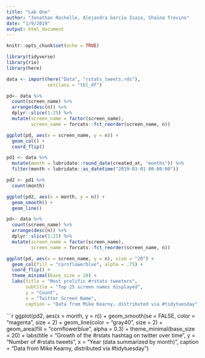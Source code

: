 ```yaml
---
title: "Lab One"
author: "Jonathan Rochelle, Alejandra Garcia Isaza, Shaina Trevino"
date: "1/9/2019"
output: html_document
---
```


```r
knitr::opts_chunk$set(echo = TRUE)
```

```r
library(tidyverse)
library(rio)
library(here)
```

```r
data <- import(here("Data", "rstats_tweets.rds"),
               setclass = "tbl_df")
```

```r
pd<- data %>%
  count(screen_name) %>%
  arrange(desc(n)) %>%
  dplyr::slice(1:25) %>%
  mutate(screen_name = factor(screen_name), 
         screen_name = forcats::fct_reorder(screen_name, n))

ggplot(pd, aes(x = screen_name, y = n)) +
  geom_col() +
  coord_flip()
```


```r
pd1 <- data %>% 
  mutate(month = lubridate::round_date(created_at, "months")) %>% 
  filter(month < lubridate::as_datetime("2019-01-01 00:00:00")) 

pd2 <- pd1 %>% 
  count(month)
```

```r
ggplot(pd2, aes(x = month, y = n)) +
  geom_smooth() +
  geom_line()
```

```r
pd<- data %>%
  count(screen_name) %>%
  arrange(desc(n)) %>%
  dplyr::slice(1:25) %>%
  mutate(screen_name = factor(screen_name), 
         screen_name = forcats::fct_reorder(screen_name, n))

ggplot(pd, aes(x = screen_name, y = n), size = "20") +
  geom_col(fill = "cornflowerblue", alpha = .75) +
  coord_flip() +
  theme_minimal(base_size = 20) +
  labs(title = "Most prolific #rstats tweeters",
       subtitle = "Top 25 screen names displayed",
       y = "Count",
       x = "Twitter Screen Name",
       caption = "Data from Mike Kearny, distributed via #tidytuesday")
```
```r
ggplot(pd2, aes(x = month, y = n)) +
  geom_smooth(se = FALSE, color = "magenta", size = 2) +
  geom_line(color = "gray40", size = 2) +
  geom_area(fill = "cornflowerblue", alpha = 0.3) +
  theme_minimal(base_size = 20) +
  labs(title = "Growth of the #rstats hashtag on twitter over time",
       y = "Number of #rstats tweets",
       x = "Year (data summarized by month)",
       caption = "Data from Mike Kearny, distributed via #tidytuesday")
